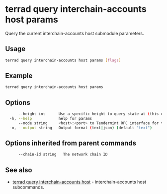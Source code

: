 # terrad query interchain-accounts host params

Query the current interchain-accounts host submodule parameters.

## Usage

```sh Terrad
terrad query interchain-accounts host params [flags]
```

## Example
```sh Terrad
terrad query interchain-accounts host params
```

## Options

```sh Terrad
      --height int      Use a specific height to query state at (this can error if the node is pruning state)
  -h, --help            help for params
      --node string     <host>:<port> to Tendermint RPC interface for this chain (default "tcp://localhost:26657")
  -o, --output string   Output format (text|json) (default "text")
```

## Options inherited from parent commands

```sh Terrad
      --chain-id string   The network chain ID
```

## See also

* [terrad query interchain-accounts host](./terrad_query_interchain-accounts_host.mdx)	 - interchain-accounts host subcommands. 


